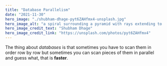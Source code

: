 ```yaml
---
title: "Database Parallelism"
date: "2021-11-30"
hero_image: "./shubham-dhage-pyt6ZAHfmx4-unsplash.jpg"
hero_image_alt: "a spiral surrounding a pyramid with rays extending to other pyramids, red and white computer-generated geometry"
hero_image_credit_text: "Shubham Dhage"
hero_image_credit_link: "https://unsplash.com/photos/pyt6ZAHfmx4"
---
```


The thing about *databases* is that sometimes you have to scan them in order row by row 
but sometimes you can scan pieces of them in parallel and guess what, that is **faster**.
